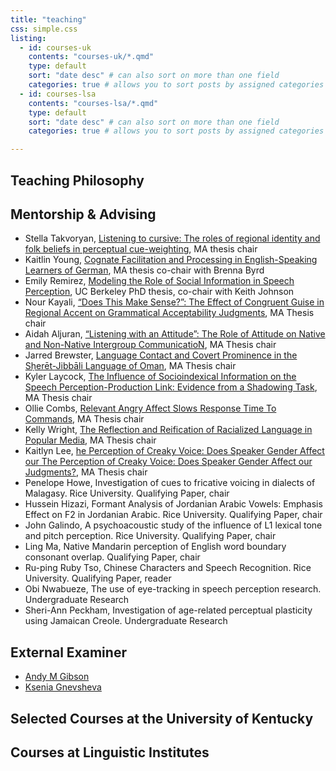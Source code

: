 ```yaml
---
title: "teaching"
css: simple.css
listing: 
  - id: courses-uk
    contents: "courses-uk/*.qmd"
    type: default
    sort: "date desc" # can also sort on more than one field
    categories: true # allows you to sort posts by assigned categories 
  - id: courses-lsa
    contents: "courses-lsa/*.qmd"
    type: default
    sort: "date desc" # can also sort on more than one field
    categories: true # allows you to sort posts by assigned categories 

---
```


## Teaching Philosophy




## Mentorship & Advising

- Stella Takvoryan,  [Listening to cursive: The roles of regional identity and folk beliefs in perceptual cue-weighting](https://uknowledge.uky.edu/ltt_etds/66/), MA thesis chair
- Kaitlin Young, [Cognate Facilitation and Processing in English-Speaking Learners of German](https://uknowledge.uky.edu/ltt_etds/69/), MA thesis co-chair with Brenna Byrd
- Emily Remirez, [Modeling the Role of Social Information in Speech Perception](https://www.proquest.com/openview/633e57c9ca44f19ecf97c41c1c04f9bf/1?pq-origsite=gscholar&cbl=18750&diss=y), UC Berkeley PhD thesis, co-chair with Keith Johnson
- Nour Kayali, ["Does This Make Sense?": The Effect of Congruent Guise in Regional Accent on Grammatical Acceptability Judgments](https://uknowledge.uky.edu/ltt_etds/53/), MA Thesis chair
- Aidah Aljuran, [“Listening with an Attitude”: The Role of Attitude on Native and Non-Native Intergroup CommunicatioN
](https://uknowledge.uky.edu/ltt_etds/25/), MA Thesis chair
- Jarred Brewster, [Language Contact and Covert Prominence in the Sḥerēt-Jibbāli Language of Oman
](https://uknowledge.uky.edu/ltt_etds/43/), MA Thesis chair
- Kyler Laycock, [The Influence of Socioindexical Information on the Speech Perception-Production Link: Evidence from a Shadowing Task](https://uknowledge.uky.edu/ltt_etds/41/), MA Thesis chair
- Ollie Combs, [Relevant Angry Affect Slows Response Time To Commands](https://uknowledge.uky.edu/ltt_etds/40/), MA Thesis chair
- Kelly Wright, [The Reflection and Reification of Racialized Language in Popular Media](https://uknowledge.uky.edu/ltt_etds/18/), MA Thesis chair
- Kaitlyn Lee, [he Perception of Creaky Voice: Does Speaker Gender Affect our
The Perception of Creaky Voice: Does Speaker Gender Affect our
Judgments? ](https://uknowledge.uky.edu/ltt_etds/17/), MA Thesis chair
- Penelope Howe, Investigation of cues to fricative voicing in dialects of Malagasy. Rice University. Qualifying Paper, chair
- Hussein Hizazi, Formant Analysis of Jordanian Arabic Vowels: Emphasis Effect on F2 in Jordanian Arabic. Rice University. Qualifying Paper, chair
- John Galindo, A psychoacoustic study of the influence of L1 lexical tone and pitch perception. Rice University. Qualifying Paper, chair
- Ling Ma, Native Mandarin perception of English word boundary consonant overlap. Qualifying Paper, chair
- Ru-ping Ruby Tso, Chinese Characters and Speech Recognition. Rice University. Qualifying Paper, reader
- Obi Nwabueze, The use of eye-tracking in speech perception research. Undergraduate Research
- Sheri-Ann Peckham, Investigation of age-related perceptual plasticity using Jamaican Creole. Undergraduate Research

## External Examiner

- [Andy M Gibson](https://ir.canterbury.ac.nz/items/4026429a-a08d-4e16-a4e9-0441e9bf5eb0)
- [Ksenia Gnevsheva](https://ir.canterbury.ac.nz/items/7a56f9f9-0e55-4eb8-b1aa-b93ed37c37cf)

## Selected Courses at the University of Kentucky

:::{#courses-uk}
:::

## Courses at Linguistic Institutes

:::{#courses-lsa}
:::

